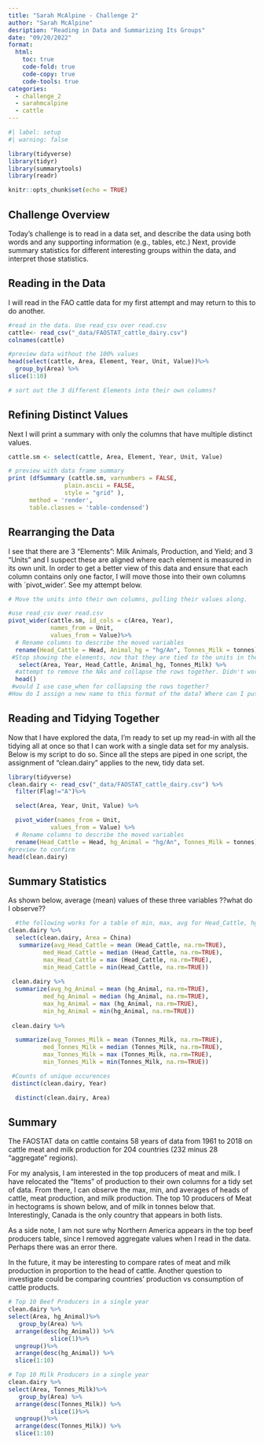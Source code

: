 ```yaml
---
title: "Sarah McAlpine - Challenge 2"
author: "Sarah McAlpine"
desription: "Reading in Data and Summarizing Its Groups"
date: "09/20/2022"
format:
  html:
    toc: true
    code-fold: true
    code-copy: true
    code-tools: true
categories:
  - challenge_2
  - sarahmcalpine
  - cattle
---
```


```r
#| label: setup
#| warning: false

library(tidyverse)
library(tidyr)
library(summarytools)
library(readr)

knitr::opts_chunk$set(echo = TRUE)
```

## Challenge Overview

Today's challenge is to read in a data set, and describe the data using both words and any supporting information (e.g., tables, etc.) Next, provide summary statistics for different interesting groups within the data, and interpret those statistics.

## Reading in the Data
I will read in the FAO cattle data for my first attempt and may return to this to do another.


```r
#read in the data. Use read_csv over read.csv
cattle<- read_csv("_data/FAOSTAT_cattle_dairy.csv")
colnames(cattle)

#preview data without the 100% values
head(select(cattle, Area, Element, Year, Unit, Value))%>%
  group_by(Area) %>%
slice(1:10)

# sort out the 3 different Elements into their own columns?

```
## Refining Distinct Values
Next I will print a summary with only the columns that have multiple distinct values.
```r
cattle.sm <- select(cattle, Area, Element, Year, Unit, Value)

# preview with data frame summary
print (dfSummary (cattle.sm, varnumbers = FALSE,
                plain.ascii = FALSE,
                style = "grid" ),
      method = 'render', 
      table.classes = 'table-condensed')
```

## Rearranging the Data
I see that there are 3 "Elements": Milk Animals, Production, and Yield; and 3 "Units" and I suspect these are aligned where each element is measured in its own unit. In order to get a better view of this data and ensure that each column contains only one factor, I will move those into their own columns with `pivot_wider'. See my attempt below.
```r
# Move the units into their own columns, pulling their values along. 

#use read_csv over read.csv
pivot_wider(cattle.sm, id_cols = c(Area, Year), 
            names_from = Unit, 
            values_from = Value)%>%
  # Rename columns to describe the moved variables
  rename(Head_Cattle = Head, Animal_hg = "hg/An", Tonnes_Milk = tonnes)%>%
 #Stop showing the elements, now that they are tied to the units in the new column names
   select(Area, Year, Head_Cattle, Animal_hg, Tonnes_Milk) %>%
  #attempt to remove the NAs and collapse the rows together. Didn't work--need to try again next time.
  head()
 #would I use case_when for collapsing the rows together? 
#How do I assign a new name to this format of the data? Where can I put that command, near the beginning?

```
## Reading and Tidying Together
Now that I have explored the data, I'm ready to set up my read-in with all the tidying all at once so that I can work with a single data set for my analysis. Below is my script to do so. Since all the steps are piped in one script, the assignment of "clean.dairy" applies to the new, tidy data set. 
```r
library(tidyverse)
clean.dairy <- read_csv("_data/FAOSTAT_cattle_dairy.csv") %>%
  filter(Flag!="A")%>%

  select(Area, Year, Unit, Value) %>%

  pivot_wider(names_from = Unit, 
            values_from = Value) %>%
  # Rename columns to describe the moved variables
  rename(Head_Cattle = Head, hg_Animal = "hg/An", Tonnes_Milk = tonnes)
#preview to confirm
head(clean.dairy)
```
## Summary Statistics
As shown below, average (mean) values of these three variables ??what do I observe??

```r

  
  #the following works for a table of min, max, avg for Head_Cattle, hg_Animal, and Tonnes_Milk.
clean.dairy %>%
  select(clean.dairy, Area = China)
   summarize(avg_Head_Cattle = mean (Head_Cattle, na.rm=TRUE),
          med_Head_Cattle = median (Head_Cattle, na.rm=TRUE), 
          max_Head_Cattle = max (Head_Cattle, na.rm=TRUE),
          min_Head_Cattle = min(Head_Cattle, na.rm=TRUE))
          
 clean.dairy %>%
  summarize(avg_hg_Animal = mean (hg_Animal, na.rm=TRUE),
          med_hg_Animal = median (hg_Animal, na.rm=TRUE), 
          max_hg_Animal = max (hg_Animal, na.rm=TRUE),
          min_hg_Animal = min(hg_Animal, na.rm=TRUE))   
 
 clean.dairy %>%

  summarize(avg_Tonnes_Milk = mean (Tonnes_Milk, na.rm=TRUE),
          med_Tonnes_Milk = median (Tonnes_Milk, na.rm=TRUE), 
          max_Tonnes_Milk = max (Tonnes_Milk, na.rm=TRUE),
          min_Tonnes_Milk = min(Tonnes_Milk, na.rm=TRUE))  

 #Counts of unique occurences
 distinct(clean.dairy, Year)

  distinct(clean.dairy, Area)

```
## Summary
The FAOSTAT data on cattle contains 58 years of data from 1961 to 2018 on cattle meat and milk production for 204 countries (232 minus 28 "aggregate" regions). 

For my analysis, I am interested in the top producers of meat and milk. I have relocated the "Items" of production to their own columns for a tidy set of data. From there, I can observe the max, min, and averages of heads of cattle, meat production, and milk production. The top 10 producers of Meat in hectograms is shown below, and of milk in tonnes below that. Interestingly, Canada is the only country that appears in both lists. 

As a side note, I am not sure why Northern America appears in the top beef producers table, since I removed aggregate values when I read in the data. Perhaps there was an error there.

In the future, it may be interesting to compare rates of meat and milk production in proportion to the head of cattle. Another question to investigate could be comparing countries' production vs consumption of cattle products.

```r
# Top 10 Beef Producers in a single year
clean.dairy %>%
select(Area, hg_Animal)%>%
   group_by(Area) %>%
  arrange(desc(hg_Animal)) %>%
            slice(1)%>%
  ungroup()%>%
  arrange(desc(hg_Animal)) %>%
  slice(1:10)

# Top 10 Milk Producers in a single year
clean.dairy %>%
select(Area, Tonnes_Milk)%>%
   group_by(Area) %>%
  arrange(desc(Tonnes_Milk)) %>%
            slice(1)%>%
  ungroup()%>%
  arrange(desc(Tonnes_Milk)) %>%
  slice(1:10)
```

